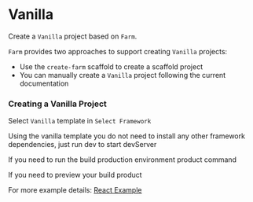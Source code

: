 
# Vanilla

Create a `Vanilla` project based on `Farm`.

`Farm` provides two approaches to support creating `Vanilla` projects: 
- Use the `create-farm` scaffold to create a scaffold project
- You can manually create a `Vanilla` project following the current documentation

### Creating a Vanilla Project

<PackageManagerTabs command="npm create farm@latest" />


Select `Vanilla` template in `Select Framework`

Using the vanilla template you do not need to install any other framework dependencies, just run dev to start devServer

<PackageManagerTabs command="pnpm dev" />

If you need to run the build production environment product command

<PackageManagerTabs command="pnpm build" />

If you need to preview your build product

<PackageManagerTabs command="pnpm preview" />

For more example details: [React Example](https://github.com/farm-fe/farm/tree/main/crates/create-farm-rs/template/vanilla)
